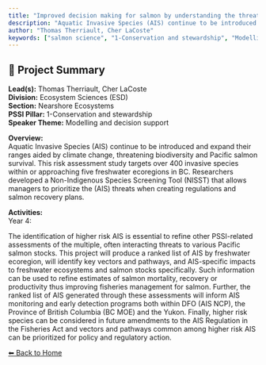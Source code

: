 ---
title: "Improved decision making for salmon by understanding the threats of freshwater Aquatic Invasive Species both now and in the future"
description: "Aquatic Invasive Species (AIS) continue to be introduced and expand their ranges aided by climate change, threatening biodiversity and Pacific salmon survival. This risk assessment study targets over 400 invasive species within or approaching five freshwater ecoregions in BC. Researchers developed a Non-Indigenous Species Screening Tool (NISST) that allows managers to prioritize the (AIS) threats when creating regulations and salmon recovery plans."
author: "Thomas Therriault, Cher LaCoste"
keywords: ["salmon science", "1-Conservation and stewardship", "Modelling and decision support", "Ecosystem Sciences (ESD)", "Nearshore Ecosystems"]
---

## 🧬 Project Summary

**Lead(s):** Thomas Therriault, Cher LaCoste  
**Division:** Ecosystem Sciences (ESD)  
**Section:** Nearshore Ecosystems  
**PSSI Pillar:** 1-Conservation and stewardship  
**Speaker Theme:** Modelling and decision support  

**Overview:**  
Aquatic Invasive Species (AIS) continue to be introduced and expand their ranges aided by climate change, threatening biodiversity and Pacific salmon survival. This risk assessment study targets over 400 invasive species within or approaching five freshwater ecoregions in BC. Researchers developed a Non-Indigenous Species Screening Tool (NISST) that allows managers to prioritize the (AIS) threats when creating regulations and salmon recovery plans.   

**Activities:**  
Year 4:
The identification of higher risk AIS is essential to refine other PSSI-related assessments of the multiple, often interacting threats to various Pacific salmon stocks.  This project will produce a ranked list of AIS by freshwater ecoregion, will identify key vectors and pathways, and AIS-specific impacts to freshwater ecosystems and salmon stocks specifically.  Such information can be used to refine estimates of salmon mortality, recovery or productivity thus improving fisheries management for salmon.  Further, the ranked list of AIS generated through these assessments will inform AIS monitoring and early detection programs both within DFO (AIS NCP), the Province of British Columbia (BC MOE) and the Yukon.  Finally, higher risk species can be considered in future amendments to the AIS Regulation in the Fisheries Act and vectors and pathways common among higher risk AIS can be prioritized for policy and regulatory action.

[⬅ Back to Home](../index.qmd)

